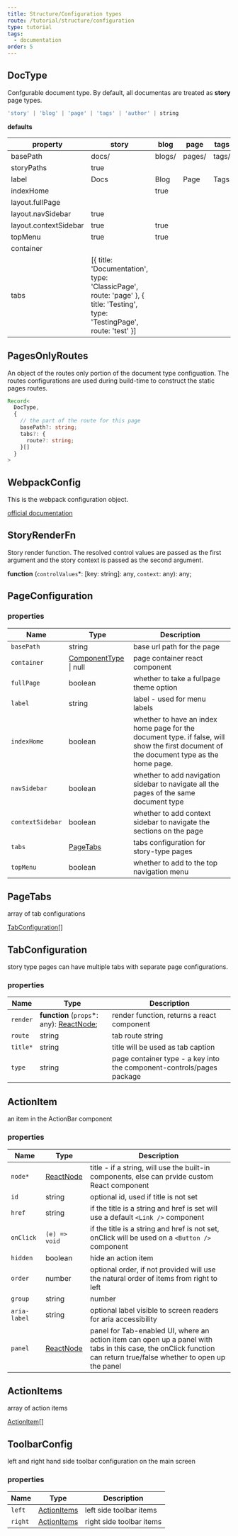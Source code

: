 ```yaml
---
title: Structure/Configuration types
route: /tutorial/structure/configuration
type: tutorial
tags:
  - documentation
order: 5
---
```

## DocType

Confgurable document type. By default, all documentas are treated as **story** page types.

```ts
'story' | 'blog' | 'page' | 'tags' | 'author' | string
```

**defaults**

| property    |  story   |   blog   |   page   |   tags   | author  |
| ----------- | -------- | -------- | -------- | -------- | -------- |
| basePath    |  docs/   |  blogs/  |  pages/  |  tags/   | authors/ |
| storyPaths  |  true    |          |          |          |          |
| label       |  Docs    |   Blog   |  Page    |  Tags    |  Authors |
| indexHome   |          |  true    |          |          |          |
| layout.fullPage    |          |          |          |          |          |     
| layout.navSidebar  |  true    |          |          |          |          |
|layout.contextSidebar|  true   |  true    |          |          |          | 
|topMenu      |  true    |  true    |          |          |          |  
|container    |          |          |          |          |          |
|tabs|[{ title: 'Documentation', type: 'ClassicPage', route: 'page' }, { title: 'Testing', type: 'TestingPage', route: 'test' }]|           |          |          |          |


## PagesOnlyRoutes

An object of the routes only portion of the document type configuation. The routes configurations are used during build-time to construct the static pages routes.

```ts
Record<
  DocType,
  {
    // the part of the route for this page
    basePath?: string;
    tabs?: {
      route?: string;
    }[]  
  }
>
```

## WebpackConfig

This is the webpack configuration object.

[official documentation](https://webpack.js.org/configuration/)


## StoryRenderFn

Story render function. The resolved control values are passed as the first argument and the story context is passed as the second argument.

**function** (`controlValues`\*: \[key: string]: any, `context`: any): any;


## PageConfiguration


### properties

| Name        | Type                                    | Description                                    |
| ----------- | --------------------------------------- | ---------------------------------------------- |
| `basePath`  | string                                  | base url path for the page                     |
| `container` | [ComponentType](https://reactjs.org/docs/react-api.html) \| null | page container react component                 |
| `fullPage`  | boolean                                 | whether to take a fullpage theme option        |
| `label`     | string                                  | label - used for menu labels                   |
| `indexHome`  | boolean                                | whether to have an index home page for the document type.  if false, will show the first document of the document type as the home page.                    |
| `navSidebar`  | boolean                                 | whether to add navigation sidebar to navigate all the pages of the same document type |
| `contextSidebar`  | boolean                                 | whether to add context sidebar to navigate the sections on the page |
| `tabs`      | [PageTabs](#pagetabs)                   | tabs configuration for story-type pages        |
| `topMenu`   | boolean                                 | whether to add to the top navigation menu      |

## PageTabs

array of tab configurations

[TabConfiguration[]](#tabconfiguration)

## TabConfiguration

story type pages can have multiple tabs with separate page configurations.

### properties

| Name     | Type                                                    | Description                                                           |
| -------- | ------------------------------------------------------- | --------------------------------------------------------------------- |
| `render` | **function** (`props`\*: any): [ReactNode](https://reactjs.org/docs/react-api.html); | render function, returns a react component                            |
| `route`  | string                                                  | tab route string                                                      |
| `title*` | string                                                  | title will be used as tab caption                                     |
| `type`   | string                                                  | page container type - a key into the component-controls/pages package |


## ActionItem

an item in the ActionBar component

### properties 
| Name     | Type                                                    | Description                                                           |
| -------- | ------------------------------------------------------- | --------------------------------------------------------------------- |
| `node*` | [ReactNode](https://reactjs.org/docs/react-api.html)     | title - if a string, will use the built-in components, else can prvide custom React component|
| `id` | string                                                      | optional id, used if title is not set                                     |
| `href` | string                                                    | if the title is a string and href is set will use a default `<Link />` component|
| `onClick` | `(e) => void` | if the title is a string and href is not set, onClick will be used on a `<Button />` component|
| `hidden` | boolean                                                      |  hide an action item|
| `order` | number                                                      |  optional order, if not provided will use the natural order of items from right to left |
| `group` | string | number                                                      |  optional group. ActionItems in the same group will not be separated by horizonal margin|
| `aria-label` | string                                                      |  optional label visible to screen readers for aria accessibility|
| `panel` | [ReactNode](https://reactjs.org/docs/react-api.html)    |  panel for Tab-enabled UI, where an action item can open up a panel with tabs in this case, the onClick function can return true/false whether to open up the panel|


## ActionItems

array of action items

[ActionItem[]](#actionitem)


## ToolbarConfig

left and right hand side toolbar configuration on the main screen

### properties 

| Name     | Type                                                    | Description                                                           |
| -------- | ------------------------------------------------------- | --------------------------------------------------------------------- |
| `left` | [ActionItems](#actionitems)                              |  left side toolbar items |
| `right` | [ActionItems](#actionitems)                              |  right side toolbar items |
